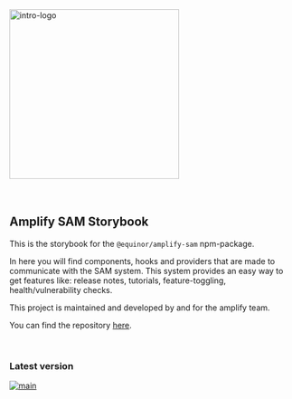 
<Meta title="Introduction" />

<img alt="intro-logo" src="https://raw.githubusercontent.com/equinor/amplify-components/main/static/amplify_logo.png" width="300px" />

<br />

<br />

<br />

## Amplify SAM Storybook

This is the storybook for the `@equinor/amplify-sam` npm-package.

In here you will find components, hooks and providers that are made to communicate with the SAM system. This system provides an easy way to get features like: release notes, tutorials, feature-toggling, health/vulnerability checks.

This project is maintained and developed by and for the amplify team.

You can find the repository [here](https://github.com/equinor/amplify-sam).

<br />

### Latest version

[![main](https://img.shields.io/npm/v/@equinor/amplify-components?color=%23c3f3d2\&label=%40equinor%2Famplify-components\&logo=npm&)](https://www.npmjs.com/package/@equinor/amplify-components)
